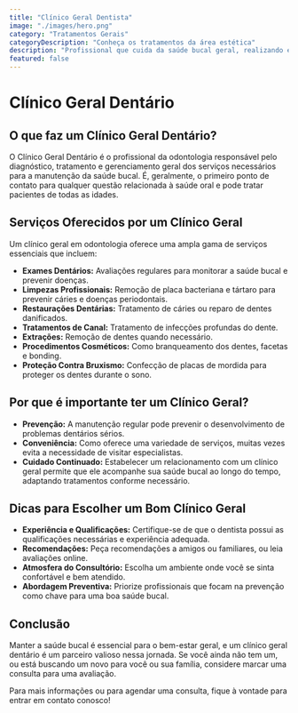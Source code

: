 ```yaml
---
title: "Clínico Geral Dentista"
image: "./images/hero.png"
category: "Tratamentos Gerais"
categoryDescription: "Conheça os tratamentos da área estética"
description: "Profissional que cuida da saúde bucal geral, realizando exames, limpezas e tratamentos básicos."
featured: false
---
```


# Clínico Geral Dentário

## O que faz um Clínico Geral Dentário?

O Clínico Geral Dentário é o profissional da odontologia responsável pelo diagnóstico, tratamento e gerenciamento geral dos serviços necessários para a manutenção da saúde bucal. É, geralmente, o primeiro ponto de contato para qualquer questão relacionada à saúde oral e pode tratar pacientes de todas as idades.

## Serviços Oferecidos por um Clínico Geral

Um clínico geral em odontologia oferece uma ampla gama de serviços essenciais que incluem:

- **Exames Dentários:** Avaliações regulares para monitorar a saúde bucal e prevenir doenças.
- **Limpezas Profissionais:** Remoção de placa bacteriana e tártaro para prevenir cáries e doenças periodontais.
- **Restaurações Dentárias:** Tratamento de cáries ou reparo de dentes danificados.
- **Tratamentos de Canal:** Tratamento de infecções profundas do dente.
- **Extrações:** Remoção de dentes quando necessário.
- **Procedimentos Cosméticos:** Como branqueamento dos dentes, facetas e bonding.
- **Proteção Contra Bruxismo:** Confecção de placas de mordida para proteger os dentes durante o sono.

## Por que é importante ter um Clínico Geral?

- **Prevenção:** A manutenção regular pode prevenir o desenvolvimento de problemas dentários sérios.
- **Conveniência:** Como oferece uma variedade de serviços, muitas vezes evita a necessidade de visitar especialistas.
- **Cuidado Continuado:** Estabelecer um relacionamento com um clínico geral permite que ele acompanhe sua saúde bucal ao longo do tempo, adaptando tratamentos conforme necessário.

## Dicas para Escolher um Bom Clínico Geral

- **Experiência e Qualificações:** Certifique-se de que o dentista possui as qualificações necessárias e experiência adequada.
- **Recomendações:** Peça recomendações a amigos ou familiares, ou leia avaliações online.
- **Atmosfera do Consultório:** Escolha um ambiente onde você se sinta confortável e bem atendido.
- **Abordagem Preventiva:** Priorize profissionais que focam na prevenção como chave para uma boa saúde bucal.

## Conclusão

Manter a saúde bucal é essencial para o bem-estar geral, e um clínico geral dentário é um parceiro valioso nessa jornada. Se você ainda não tem um, ou está buscando um novo para você ou sua família, considere marcar uma consulta para uma avaliação.

Para mais informações ou para agendar uma consulta, fique à vontade para entrar em contato conosco!
